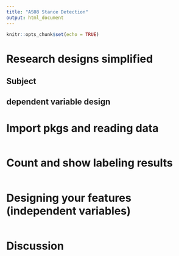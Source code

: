 ```yaml
---
title: "AS08 Stance Detection"
output: html_document
---
```


```r
knitr::opts_chunk$set(echo = TRUE)
```

# Research designs simplified

## Subject

## dependent variable design


# Import pkgs and reading data

```r

```


# Count and show labeling results

```r

```


# Designing your features (independent variables)

```r

```


# Discussion
